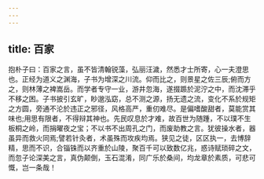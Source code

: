 ```yaml
---
---
---
```

title: 百家
---




抱朴子曰：百家之言，虽不皆清翰锐藻，弘丽汪濊，然悉才士所寄，心一夫澄思也。正经为道义之渊海，子书为增深之川流。仰而比之，则景星之佐三辰;俯而方之，则林薄之裨嵩岳。而学者专守一业，游井忽海，遂掇踬於泥泞之中，而沈滞乎不移之困。子书披引玄旷，眇邈泓窈，总不测之源，扬无遗之流，变化不系於规矩之方圆，旁通不沦於违正之邪径，风格高严，重仞难尽。是偏嗜酸甜者，莫能赏其味也;用思有限者，不得辩其神也。先民叹息於才难，故百世为随踵，不以璞不生板桐之岭，而捐曜夜之宝；不以书不出周孔之门，而废助教之言。犹彼操水者，器虽异而救火同焉;譬若针灸者，术虽殊而攻疾均焉。狭见之徒，区区执一，去博辞精，思而不识，合锱铢而以齐重於山陵，聚百千可以致数亿兆，惑诗赋琐碎之文，而忽子论深美之言，真伪颠倒，玉石混淆，同广乐於桑间，均龙章於素质，可悲可慨，岂一条哉！
